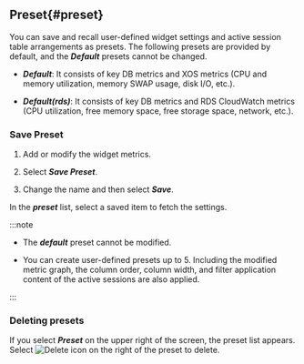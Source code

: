 ## Preset{#preset}

You can save and recall user-defined widget settings and active session table arrangements as presets. The following presets are provided by default, and the **_Default_** presets cannot be changed.

<ImgLang img='db-preset-list.png' desc='Preset' />

- **_Default_**: It consists of key DB metrics and XOS metrics (CPU and memory utilization, memory SWAP usage, disk I/O, etc.).

- **_Default(rds)_**: It consists of key DB metrics and RDS CloudWatch metrics (CPU utilization, free memory space, free storage space, network, etc.).

### Save Preset

1. Add or modify the widget metrics.

2. Select **_Save Preset_**. 

3. Change the name and then select **_Save_**.

In the **_preset_** list, select a saved item to fetch the settings.

:::note

- The **_default_** preset cannot be modified. 

- You can create user-defined presets up to 5. Including the modified metric graph, the column order, column width, and filter application content of the active sessions are also applied.

:::

### Deleting presets

If you select **_Preset_** on the upper right of the screen, the preset list appears. Select ![Delete icon](/img/ico-remove.svg) on the right of the preset to delete.
